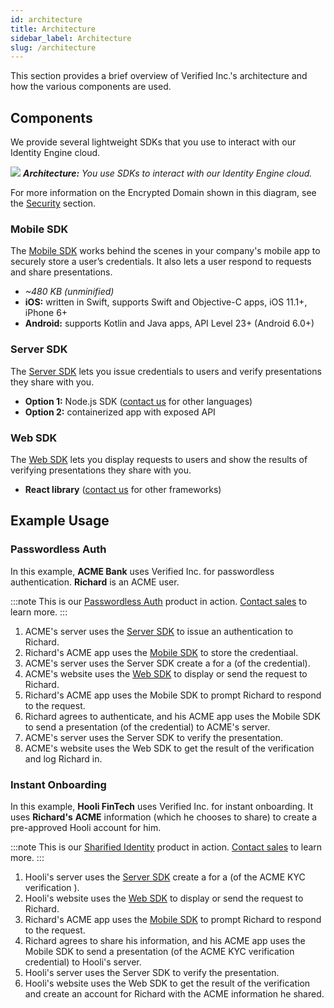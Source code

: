 ```yaml
---
id: architecture
title: Architecture
sidebar_label: Architecture
slug: /architecture
---
```



This section provides a brief overview of Verified Inc.'s architecture and how the various components are used.

## Components

We provide several lightweight SDKs that you use to interact with our Identity Engine cloud.

![](/img/architecture.png)
*<b>Architecture:</b> You use SDKs to interact with our Identity Engine cloud.*

For more information on the Encrypted Domain shown in this diagram, see the [Security](/security) section.

### Mobile SDK

The [Mobile SDK](/mobile-sdk-overview) works behind the scenes in your company's mobile app to securely store a user’s <Tip type="credential">credentials</Tip>. It also lets a user respond to <Tip type="request">requests</Tip> and share <Tip type="presentation">presentations</Tip>.
  - *~480 KB (unminified)*
  - **iOS:** written in Swift, supports Swift and Objective-C apps, 
  iOS 11.1+, iPhone 6+
  - **Android:** supports Kotlin and Java apps, API Level 23+ (Android 6.0+)

### Server SDK

The [Server SDK](/server-sdk) lets you issue <Tip type="credential">credentials</Tip> to users and verify <Tip type="presentation">presentations</Tip> they share with you.
  - **Option 1​:** Node.js SDK ([contact us](mailto:support@Unum.ID) for other languages)
  - **Option 2​:** containerized app with exposed API

### Web SDK

The [Web SDK](/web-sdk) lets you display <Tip type="request">requests</Tip> to users and show the results of
verifying <Tip type="presentation">presentations</Tip> they share with you.
  - **React library** ([contact us](mailto:support@Unum.ID) for other frameworks)

## Example Usage

### Passwordless Auth

In this example, **ACME Bank** uses Verified Inc. for passwordless authentication. **Richard** is an ACME user. 

:::note
This is our [Passwordless Auth](https://www.verified.inc/solutions/passwordless-auth) product in action. [Contact sales](mailto:sales@Unum.ID) to learn more.
:::

1. ACME's server uses the [Server SDK](/server-sdk) to issue an authentication <Tip type="credential"/> to Richard.
2. Richard's ACME app uses the [Mobile SDK](/mobile-sdk-overview) to store the credentiaal.
3. ACME's server uses the Server SDK create a <Tip type="request"/> for a <Tip type="presentation"/> (of the credential).
4. ACME's website uses the [Web SDK](/web-sdk) to display or send the request to Richard.
5. Richard's ACME app uses the Mobile SDK to prompt Richard to respond to the request.
6. Richard agrees to authenticate, and his ACME app uses the Mobile SDK to send a presentation (of the credential) to ACME's server.
7. ACME's server uses the Server SDK to verify the presentation.
8. ACME's website uses the Web SDK to get the result of the verification and log Richard in.

### Instant Onboarding

In this example, **Hooli FinTech** uses Verified Inc. for instant onboarding. It uses **Richard's** **ACME** information (which he chooses to share) to create a pre-approved Hooli account for him.

:::note
This is our [Sharified Identity](https://www.verified.inc/solutions/sharified-identity) product in action. [Contact sales](mailto:sales@Unum.ID) to learn more.
:::

1. Hooli's server uses the [Server SDK](/server-sdk) create a <Tip type="request"/> for a <Tip type="presentation"/> (of the ACME KYC verification <Tip type="credential"/>).
2. Hooli's website uses the [Web SDK](/web-sdk) to display or send the request to Richard.
3. Richard's ACME app uses the [Mobile SDK](/mobile-sdk-overview) to prompt Richard to respond to the request.
4. Richard agrees to share his information, and his ACME app uses the Mobile SDK to send a presentation (of the ACME KYC verification credential) to Hooli's server.
5. Hooli's server uses the Server SDK to verify the presentation.
6. Hooli's website uses the Web SDK to get the result of the verification and create an account for Richard with the ACME information he shared.
